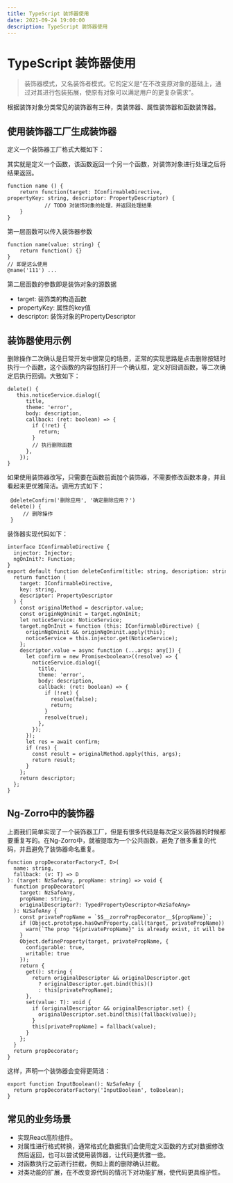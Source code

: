 ```yaml
---
title: TypeScript 装饰器使用
date: 2021-09-24 19:00:00
description: TypeScript 装饰器使用
---
```


# TypeScript 装饰器使用

> 装饰器模式，又名装饰者模式。它的定义是“在不改变原对象的基础上，通过对其进行包装拓展，使原有对象可以满足用户的更复杂需求”。

根据装饰对象分类常见的装饰器有三种，类装饰器、属性装饰器和函数装饰器。

## 使用装饰器工厂生成装饰器

定义一个装饰器工厂格式大概如下：

其实就是定义一个函数，该函数返回一个另一个函数，对装饰对象进行处理之后将结果返回。

```
function name () {
    return function(target: IConfirmableDirective, propertyKey: string, descriptor: PropertyDescriptor) {
            // TODO 对装饰对象的处理，并返回处理结果
    }
}
```

第一层函数可以传入装饰器参数

```
function name(value: string) {
    return function() {}
}
// 即是这么使用
@name('111') ...
```

第二层函数的参数即是装饰对象的源数据

- target:  装饰类的构造函数
- propertyKey: 属性的key值
- descriptor: 装饰对象的PropertyDescriptor

## 装饰器使用示例

删除操作二次确认是日常开发中很常见的场景，正常的实现思路是点击删除按钮时执行一个函数，这个函数的内容包括打开一个确认框，定义好回调函数，等二次确定后执行回调。大致如下：

```
delete() {
   this.noticeService.dialog({
      title,
      theme: 'error',
      body: description,
      callback: (ret: boolean) => {
        if (!ret) {
          return;
        }
        // 执行删除函数
      },
    });
}
```

如果使用装饰器改写，只需要在函数前面加个装饰器，不需要修改函数本身，并且看起来更优雅简洁。调用方式如下：

```
 @deleteConfirm('删除应用', '确定删除应用？')
 delete() {
     // 删除操作 
 }
```

装饰器实现代码如下：

```
interface IConfirmableDirective {
  injector: Injector;
  ngOnInit?: Function;
}
export default function deleteConfirm(title: string, description: string) {
  return function (
    target: IConfirmableDirective,
    key: string,
    descriptor: PropertyDescriptor
  ) {
    const originalMethod = descriptor.value;
    const originNgOninit = target.ngOnInit;
    let noticeService: NoticeService;
    target.ngOnInit = function (this: IConfirmableDirective) {
      originNgOninit && originNgOninit.apply(this);
      noticeService = this.injector.get(NoticeService);
    };
    descriptor.value = async function (...args: any[]) {
      let confirm = new Promise<boolean>((resolve) => {
        noticeService.dialog({
          title,
          theme: 'error',
          body: description,
          callback: (ret: boolean) => {
            if (!ret) {
              resolve(false);
              return;
            }
            resolve(true);
          },
        });
      });
      let res = await confirm;
      if (res) {
        const result = originalMethod.apply(this, args);
        return result;
      }
    };
    return descriptor;
  };
}
```

## Ng-Zorro中的装饰器

上面我们简单实现了一个装饰器工厂，但是有很多代码是每次定义装饰器的时候都要重复写的。在Ng-Zorro中，就被提取为一个公共函数，避免了很多重复的代码，并且避免了装饰器命名重复。

```
function propDecoratorFactory<T, D>(
  name: string,
  fallback: (v: T) => D
): (target: NzSafeAny, propName: string) => void {
  function propDecorator(
    target: NzSafeAny,
    propName: string,
    originalDescriptor?: TypedPropertyDescriptor<NzSafeAny>
  ): NzSafeAny {
    const privatePropName = `$$__zorroPropDecorator__${propName}`;
    if (Object.prototype.hasOwnProperty.call(target, privatePropName)) {
      warn(`The prop "${privatePropName}" is already exist, it will be overrided by ${name} decorator.`);
    }
    Object.defineProperty(target, privatePropName, {
      configurable: true,
      writable: true
    });
    return {
      get(): string {
        return originalDescriptor && originalDescriptor.get
          ? originalDescriptor.get.bind(this)()
          : this[privatePropName];
      },
      set(value: T): void {
        if (originalDescriptor && originalDescriptor.set) {
          originalDescriptor.set.bind(this)(fallback(value));
        }
        this[privatePropName] = fallback(value);
      }
    };
  }
  return propDecorator;
}
```

这样，声明一个装饰器会变得更简洁：

```
export function InputBoolean(): NzSafeAny {
  return propDecoratorFactory('InputBoolean', toBoolean);
}
```

## 常见的业务场景

- 实现React高阶组件。
- 对属性进行格式转换，通常格式化数据我们会使用定义函数的方式对数据修改然后返回，也可以尝试使用装饰器，让代码更优雅一些。
- 对函数执行之前进行拦截，例如上面的删除确认拦截。
- 对类功能的扩展，在不改变源代码的情况下对功能扩展，使代码更具维护性。